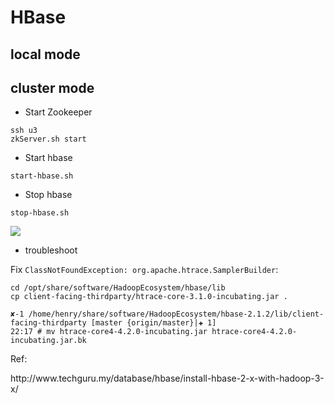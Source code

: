 # HBase

## local mode

## cluster mode

- Start Zookeeper

```
ssh u3
zkServer.sh start
```

- Start hbase

```
start-hbase.sh
```

- Stop hbase

```
stop-hbase.sh
```


![](img/henrywu_016.png)



- troubleshoot

Fix `ClassNotFoundException: org.apache.htrace.SamplerBuilder`:
```
cd /opt/share/software/HadoopEcosystem/hbase/lib
cp client-facing-thirdparty/htrace-core-3.1.0-incubating.jar .
```

```
✘-1 /home/henry/share/software/HadoopEcosystem/hbase-2.1.2/lib/client-facing-thirdparty [master {origin/master}|✚ 1] 
22:17 # mv htrace-core4-4.2.0-incubating.jar htrace-core4-4.2.0-incubating.jar.bk
```


Ref:

http://www.techguru.my/database/hbase/install-hbase-2-x-with-hadoop-3-x/  
